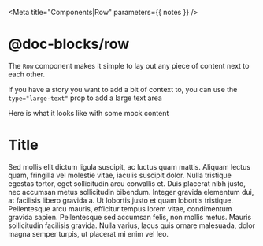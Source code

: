 

<Meta title="Components|Row" parameters={{ notes }} />

# @doc-blocks/row

The `Row` component makes it simple to lay out any piece of content next to each other.

<Preview>
  <Story name="Basic Usage">
    <Row>
      <div style={{ height: 60, width: '100%', background: 'black' }} />
      <div style={{ height: 60, width: '100%', background: 'black' }} />
      <div style={{ height: 60, width: '100%', background: 'black' }} />
    </Row>
  </Story>
</Preview>

If you have a story you want to add a bit of context to, you can use the `type="large-text"` prop to add a large text area

<Preview>
  <Story name="Large Text">
    <Row type="large-text">
      <div style={{ height: 60, width: '100%', background: 'black' }} />
      <div style={{ height: 60, width: '100%', background: 'black' }} />
    </Row>
  </Story>
</Preview>

Here is what it looks like with some mock content

<Preview>
  <Row type="large-text">
    <div>
      <h1>Title</h1>
      <p>
        Sed mollis elit dictum ligula suscipit, ac luctus quam mattis. Aliquam
        lectus quam, fringilla vel molestie vitae, iaculis suscipit dolor. Nulla
        tristique egestas tortor, eget sollicitudin arcu convallis et. Duis
        placerat nibh justo, nec accumsan metus sollicitudin bibendum. Integer
        gravida elementum dui, at facilisis libero gravida a. Ut lobortis justo
        et quam lobortis tristique. Pellentesque arcu mauris, efficitur tempus
        lorem vitae, condimentum gravida sapien. Pellentesque sed accumsan
        felis, non mollis metus. Mauris sollicitudin facilisis gravida. Nulla
        varius, lacus quis ornare malesuada, dolor magna semper turpis, ut
        placerat mi enim vel leo.
      </p>
    </div>
    <Preview>
      <Story id="components-header-link--single" />
    </Preview>
  </Row>
</Preview>

